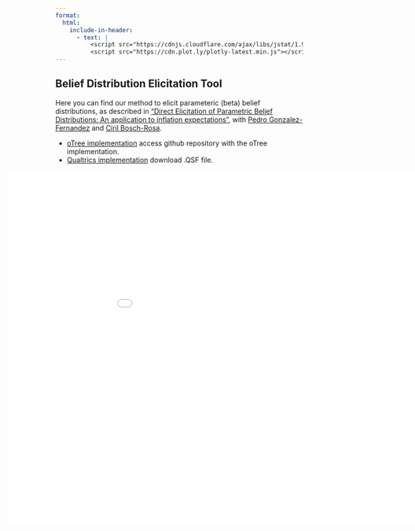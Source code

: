 ```yaml
---
format:
  html:
    include-in-header:
      - text: |
          <script src="https://cdnjs.cloudflare.com/ajax/libs/jstat/1.9.4/jstat.min.js"></script>
          <script src="https://cdn.plot.ly/plotly-latest.min.js"></script>
---
```

## Belief Distribution Elicitation Tool

Here you can find our method to elicit parameteric (beta) belief distributions, as described in ["Direct Elicitation of Parametric Belief Distributions: An application to inflation expectations"](https://opus4.kobv.de/opus4-hsog/frontdoor/deliver/index/docId/5604/file/BSoE_DP_0048.pdf), with [Pedro Gonzalez-Fernandez](https://www.pgonzalezfernandez.com/){.black-link} and [Ciril Bosch-Rosa](https://www.boschrosa.com/){.black-link}.

- [oTree implementation](https://github.com/TGKMeissner/BetaBeliefs.git){target="_blank"} access github repository with the oTree implementation.
- [Qualtrics implementation](beta.qsf){download="beta.qsf"} download .QSF file.



::: {.html}
<iframe src="beta.html" style="width: 1100px; height: 800px; border: none; transform: scale(0.9); transform-origin: 0 0;margin-left: -99px;"></iframe>
:::
